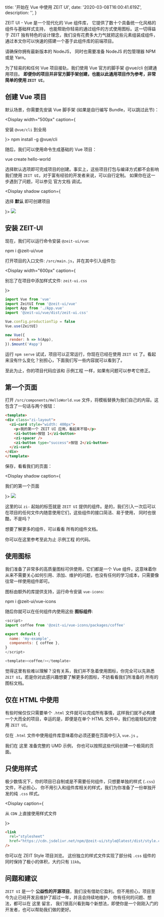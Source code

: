 
  title: '开始在 Vue 中使用 ZEIT UI',
  date: '2020-03-08T16:00:41.619Z',
  description: '',
}

<Text p><Link color href="https://github.com/zeit-ui/vue">ZEIT UI - Vue</Link> 是一个现代化的 Vue 组件库，
它提供了数十个具备统一化风格的组件与基础样式支持，
也能帮助你轻易的通过组件的方式使用图标。这一切得益于 ZEIT 独有特色的设计理念，我们没有花费多大力气就把这些元素组装成组件，
通过本文你可以快速的搭建一个基于此组件库的前端项目。</Text>

<Spacer y={.5} />

<Note type="warning" label="注意">
请确保你拥有最新版本的 <Link rel="nofollow" href="https://nodejs.org/en/download/">NodeJS</Link>，
同时也需要准备 NodeJS 的包管理器 <Link rel="nofollow" href="https://www.npmjs.com/">NPM</Link> 或是 <Link rel="nofollow" href="https://yarnpkg.com/">Yarn</Link>。
</Note>

<Spacer y={.5} />

为了轻易的和任何 Vue 项目接轨，我们使用 Vue 官方的脚手架 <Link rel="nofollow" href="https://cli.vuejs.org/zh/guide/">@vue/cli</Link> 创建通用项目。
**即便你的项目并非官方脚手架创建，也能以此通用项目作为参考，非常简单的使用 `ZEIT UI`**。

<Spacer y={2} />

## 创建 Vue 项目

默认场景，你需要先安装 Vue 脚手架 (如果是自行编写 Bundle，可以跳过此节)：

<Display width="500px" caption={<p>安装 <Code>@vue/cli</Code> 到全局</p>}>
  <Snippet>npm install -g @vue/cli</Snippet>
</Display>

随后，我们可以使用命令生成基础的 Vue 项目：

<Spacer y={.5} />
<Snippet>vue create hello-world</Snippet>
<Spacer y={.5} />

选择默认选项即可完成项目的创建。事实上，这些项目打包与编译方式都不会影响我们使用 `ZEIT UI`，对于富有经验的开发者来说，可以自行定制。
如果你在这一步遇到了问题，可以参见 <Link rel="nofollow" href="https://cli.vuejs.org/zh/guide/creating-a-project.html#vue-create">官方文档</Link> 调试。

<Display shadow caption={<p>选择 <b>默认</b> 即可创建项目</p>}>
  <Image width={600} height={228} src="/assets/cli-new-project.png" />
</Display>

<Spacer y={2} />

## 安装 ZEIT-UI

现在，我们可以运行命令安装 `@zeit-ui/vue`:

<Spacer y={.5} />
<Snippet>npm i @zeit-ui/vue</Snippet>
<Spacer y={.5} />

打开项目的入口文件: `/src/main.js`，并在其中引入组件包:

<Display width="600px" caption={<p>别忘了在项目中添加样式文件: <Code>zeit-ui.css</Code> </p>}>

```js
import Vue from 'vue'
import ZeitUI from '@zeit-ui/vue'
import App from './App.vue'
import '@zeit-ui/vue/dist/zeit-ui.css'

Vue.config.productionTip = false
Vue.use(ZeitUI)

new Vue({
  render: h => h(App),
}).$mount('#app')
```

</Display>

运行 `npm serve` 试试，项目可以正常运行，你现在已经在使用 `ZEIT UI` 了。看起来没有什么变化？别担心，下面我们写一些内容就可以看到了。

至此为止，你的项目代码应该和 <Link rel="nofollow" href="https://github.com/zeit-ui/vue-getting-started/tree/0e47f1a1e207f7472c3092caca4b77727c1d51e1">示例工程</Link> 一样，如果有问题可以参考它修正。


<Spacer y={2} />

## 第一个页面

打开 `/src/components/HelloWorld.vue` 文件，将模板替换为我们自己的内容。这包含了一句话与两个按钮：

```html
<template>
<div class="zi-layout">
  <zi-card style="width: 400px">
    <p>我的第一个 ZEIT UI 应用，看起来不错</p>
    <zi-button>按钮 1</zi-button>
    <zi-spacer />
    <zi-button type="success">按钮 2</zi-button>
  </zi-card>
</div>
</template>
```

保存，看看我们的页面：

<Display shadow caption={<p>我们的第一个页面</p>}>
  <Image width={600} height={285} src="/assets/first-zeit-ui-project.png" />
</Display>

这里的以 `zi-` 起始的标签就是 `ZEIT UI` 提供的组件。是的，我们引入一次后可以在项目的任何文件内随意使用它们，这些组件的接口简洁、易于使用，
同时也很酷，不是吗？

想要了解更多的组件，可以看看 <Link rel="nofollow" href="https://vue.zeit-ui.co/zh-cn/introduction">所有的组件文档</Link>。

你可以在这里参考至此为止 <Link rel="nofollow" href="https://github.com/zeit-ui/vue-getting-started/tree/0f3177c86a3d39e9b33cfa847f939b694fc7eb4a">示例工程</Link> 的代码。


<Spacer y={2} />

## 使用图标

我们准备了非常多的高质量图标可供使用，它们都是一个 Vue 组件，这意味着你从来不需要关心如何引用、添加、维护的问题，也没有任何的学习成本，只需要像往常一样使用组件即可。

图标由额外的库提供支持，运行命令安装 `vue-icons`:

<Snippet>npm i @zeit-ui/vue-icons</Snippet>

随后你就可以在任何组件内使用这些 **图标组件**:

```js
<script>
import coffee from '@zeit-ui/vue-icons/packages/coffee'

export default {
  name: 'my-example',
  components: { coffee },
}
</script>

<template><coffee/></template>
```

觉得这里有些难以理解？没有关系，我们并不急着使用图标，你完全可以先熟悉 `ZEIT UI`。若是你对此感兴趣想要了解更多的图标，不妨看看我们所准备的 <Link rel="nofollow" href="https://vue-icons.zeit-ui.co/">所有的图标文档</Link>。


<Spacer y={2} />

## 仅在 HTML 中使用

有些时候仅仅只需要单个 `.html` 文件就可以完成所有事情，这样我们就不必构建一个大而全的项目，幸运的是，即便是在单个 HTML 文件中，我们也能轻松的使用 `ZEIT UI`。

<Spacer y={.5} />
<Note type="warning" label="注意">
仅在 <Code>.html</Code> 文件中使用组件库意味着你必须还要在页面中引入 <Code>vue.js</Code> 。
</Note>
<Spacer y={.5} />

我们在 <Link rel="nofollow" href="https://github.com/zeit-ui/vue/blob/master/examples/umd/index.html">这里</Link> 准备完整的 UMD 示例，
你也可以按照这些代码创建一个极简的页面。

<Spacer y={2} />

## 只使用样式

极少数情况下，你的项目已自制或是不需要任何组件，只想要单独的样式 (`.css`) 文件，不必担心，
你不用引入和组件库相关的样式，我们为你准备了一份单独开发的纯 `.css` 样式。

<Display caption={<p>从 <Code>CDN</Code> 上直接使用样式文件</p>}>

```html
<link
  rel="stylesheet"
  href="https://cdn.jsdelivr.net/npm/@zeit-ui/style@latest/dist/style.css"
/>
```

</Display>

你可以在 <Link rel="nofollow" href="https://github.com/zeit-ui/zeit-style">ZEIT Style</Link> 项目浏览。
这份独立的样式文件实现了部分纯 `.css` 组件的同时保持了极小的体积，大约只有 `11kb`。


<Spacer y={2} />

## 问题和建议

`ZEIT UI` 是一个 **公益性的开源项目**，我们没有借助它盈利。但不用担心，项目至今为止已经开发且维护了超过一年，并且会持续地维护，
你有任何的问题、想法，都可以在 <Link rel="nofollow" href="https://github.com/zeit-ui/vue/issues/new/choose">这里</Link> 留言，
我们很高兴看到每个新想法，即使你是一个刚刚入门的开发者，也可以帮助我们做的更好。



